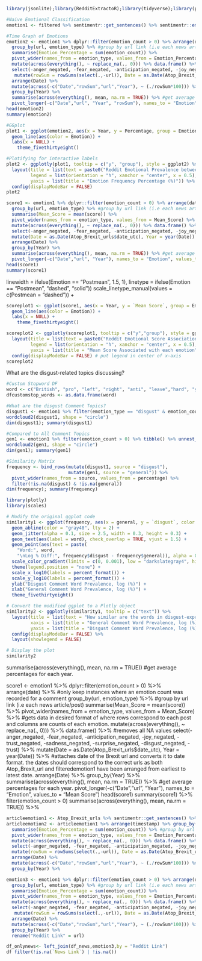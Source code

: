 ```r
library(jsonlite);library(RedditExtractoR);library(tidyverse);library(purrr);library(tidytext); library(wordcloud2); library(textdata); library(syuzhet); library(lubridate); library(ggrepel); library(directlabels); library(ggthemes); library(sentimentr); library(gridExtra); library(plotly); library(scales)
```

```r
#Naive Emotional Classification
emotion1 <- filtered %>% sentimentr::get_sentences() %>% sentimentr::emotion()
```

```r
#Time Graph of Emotions
emotion2 <- emotion1 %>% dplyr::filter(emotion_count > 0) %>% arrange(date) %>% #only keep instances where an emotion count was recorded for a comment
  group_by(url, emotion_type) %>% #group by url link (i.e each news article) and emotions 
  summarise(Emotion_Percentage = sum(emotion_count)) %>% 
  pivot_wider(names_from = emotion_type, values_from = Emotion_Percentage) %>% #rows correspond to each post and columns are counts of each emotion. 
  mutate(across(everything(), ~ replace_na(., 0))) %>% data.frame() %>% #removes all NA values
  select(-anger_negated, -fear_negated, -anticipation_negated, -joy_negated, -trust_negated, -sadness_negated, -surprise_negated,-disgust_negated, -trust) %>% #removes selected emotions
   mutate(rowSum = rowSums(select(.,-url)), Date = as.Date(Atop_Brexit_urls$date_utc), Year = year(Date)) %>% 
  arrange(Date) %>% 
  mutate(across(-c("Date","rowSum","url","Year"), ~ (./rowSum*100))) %>% #convert into percentages 
  group_by(Year) %>% 
  summarise(across(everything(), mean, na.rm = TRUE)) %>% #get average percentages for each year. 
  pivot_longer(-c("Date","url", "Year", "rowSum"), names_to = "Emotion", values_to = "Percentage") 
head(emotion2)
summary(emotion2)
```


```r
#GGplot
plot1 <- ggplot(emotion2, aes(x = Year, y = Percentage, group = Emotion)) + 
  geom_line(aes(color = Emotion)) +
  labs(x = NULL) + 
    theme_fivethirtyeight()
```

```r
#Plotifying for interactive labels
plot2 <- ggplotly(plot1, tooltip = c("y", "group"), style = ggplot2) %>%
  layout(title = list(text = paste0("Reddit Emotional Prevalence between 2016-2023", "<br>", "<sup>", "Which emotions dominated Brexit-related reddit discussions over time?", "</sup>")), 
         legend = list(orientation = "h", xanchor = "center", x = 0.5), 
         yaxis = list(title = "Emotion Frequency Percentage (%)")) %>% 
  config(displayModeBar = FALSE)
plot2
```

```r
score1 <- emotion1 %>% dplyr::filter(emotion_count > 0) %>% arrange(date) %>% #only keep instances where an emotion count was recorded for a comment
  group_by(url, emotion_type) %>% #group by url link (i.e each news article/post) and emotions 
  summarise(Mean_Score = mean(score)) %>% 
  pivot_wider(names_from = emotion_type, values_from = Mean_Score) %>% #gets data in desired format of where rows correspond to each post and columns are counts of each emotion. 
  mutate(across(everything(), ~ replace_na(., 0))) %>% data.frame() %>% #removes all NA values
  select(-anger_negated, -fear_negated, -anticipation_negated, -joy_negated, -trust_negated, -sadness_negated, -surprise_negated, -disgust_negated, -trust) %>% 
  mutate(Date = as.Date(Atop_Brexit_urls$date_utc), Year = year(Date)) %>% #attaches date of the Brexit url and converts it to date format. the dates should correspond to the correct urls as both Atop_Brexit_url and filteredemotion1 have been arranged from earliest to latest date. 
  arrange(Date) %>% 
  group_by(Year) %>% 
  summarise(across(everything(), mean, na.rm = TRUE)) %>% #get average percentages for each year. 
  pivot_longer(-c("Date","url", "Year"), names_to = "Emotion", values_to = "Mean Score") 
head(score1)
summary(score1)
```
linewidth = ifelse(Emotion == "Postmean", 1.5, 1), linetype = ifelse(Emotion == "Postmean", "dashed", "solid"))
    scale_linetype_manual(values = c(Postmean = "dashed")) +

```r
scoreplot1 <- ggplot(score1, aes(x = Year, y = `Mean Score`, group = Emotion)) + 
  geom_line(aes(color = Emotion)) +
  labs(x = NULL) + 
    theme_fivethirtyeight()
```

```r
scoreplot2 <- ggplotly(scoreplot1, tooltip = c("y","group"), style = ggplot2) %>%
  layout(title = list(text = paste0("Reddit Emotional Score Associations between 2016-2023", "<br>", "<sup>", "Which emotional comments were associated with the highest scores (upvotes-downvotes) and how did it change over time?", "</sup>")), 
         legend = list(orientation = "h", xanchor = "center", x = 0.5), 
         yaxis = list(title = "Mean Score Associated with each emotion")) %>% 
  config(displayModeBar = FALSE) # put legend in center of x-axis 
scoreplot2
```

What are the disgust-related topics discussing?  
```r
#Custom Stopword DF
word <- c("British", "pro", "left", "right", "anti", "leave","hard", "yeah", "gt", "brexit", "https", "http", "lot", "amp", "single")
dfcustomstop_words <- as.data.frame(word)
```

```r
#What are the disgust Comment Topics? 
disgust1 <- emotion1 %>% filter(emotion_type == "disgust" & emotion_count > 0) %>% tibble() %>% unnest_tokens(word,comment) %>% left_join(sentiments, by = "word") %>% anti_join(stop_words, by = "word") %>% anti_join(dfcustomstop_words, by = "word") %>% arrange(timestamp) %>% mutate(sentiments = as.factor(sentiment)) %>% filter(is.na(sentiment)) %>% count(word, sort = T) %>% rename(freq = n) %>% mutate(percentage = freq/sum(freq)) %>% top_n(50, wt = freq) %>% select(-freq)
wordcloud2(disgust1, shape = "circle")
dim(disgust1); summary(disgust1)
```

```r
#Compared to All Comment Topics
gen1 <- emotion1 %>% filter(emotion_count > 0) %>% tibble() %>% unnest_tokens(word,comment) %>% left_join(sentiments, by = "word") %>% anti_join(stop_words, by = "word") %>% anti_join(dfcustomstop_words, by = "word") %>% arrange(timestamp) %>% mutate(sentiments = as.factor(sentiment)) %>% filter(is.na(sentiment)) %>% count(word, sort = T) %>% rename(freq = n) %>% mutate(percentage = freq/sum(freq)) %>% top_n(50, wt = freq) %>% select(-freq)
wordcloud2(gen1, shape = "circle")
dim(gen1); summary(gen1)
```

```r
#Similarity Matrix
frequency <- bind_rows(mutate(disgust1, source = "disgust"),
                       mutate(gen1, source = "general")) %>% 
  pivot_wider(names_from = source, values_from = percentage) %>% 
  filter(!is.na(disgust) & !is.na(general))
dim(frequency); summary(frequency)
```


```r
library(plotly)
library(scales)

# Modify the original ggplot code
similarity1 <- ggplot(frequency, aes(x = general, y = `disgust`, color = abs(`disgust` - general))) +
  geom_abline(color = "gray40", lty = 2) +
  geom_jitter(alpha = 0.1, size = 2.5, width = 0.3, height = 0.3) +
  geom_text(aes(label = word), check_overlap = TRUE, vjust = 1.5) +
  geom_point(aes(text = paste(
    "Word:", word,    
    "\nLog % Diff:", frequency$disgust - frequency$general)), alpha = 0) + 
  scale_color_gradient(limits = c(0, 0.001), low = "darkslategray4", high = "gray75", guide = "none") +
  theme(legend.position = "none") +
  scale_x_log10(labels = percent_format()) +
  scale_y_log10(labels = percent_format()) +
  ylab("Disgust Comment Word Prevalence, log (%)") + 
  xlab("General Comment Word Prevalence, log (%)") +
  theme_fivethirtyeight()

# Convert the modified ggplot to a Plotly object
similarity2 <- ggplotly(similarity1, tooltip = c("text")) %>%
  layout(title = list(text = "How similar are the words in disgust-expressing comments to all other comments?"), 
         xaxis = list(title = "General Comment Word Prevalence, log (%)"),
         yaxis = list(title = "Disgust Comment Word Prevalence, log (%)"), margin = list(t= 50)) %>%
  config(displayModeBar = FALSE) %>% 
  layout(showlegend = FALSE)

# Display the plot
similarity2
```

  summarise(across(everything(), mean, na.rm = TRUE)) #get average percentages for each year. 

score1 <- emotion1 %>% dplyr::filter(emotion_count > 0) %>% arrange(date) %>% #only keep instances where an emotion count was recorded for a comment
  group_by(url, emotion_type) %>% #group by url link (i.e each news article/post) 
  summarise(Mean_Score = mean(score)) %>% 
  pivot_wider(names_from = emotion_type, values_from = Mean_Score) %>% #gets data in desired format of where rows correspond to each post and columns are counts of each emotion. 
  mutate(across(everything(), ~ replace_na(., 0))) %>% data.frame() %>% #removes all NA values
  select(-anger_negated, -fear_negated, -anticipation_negated, -joy_negated, -trust_negated, -sadness_negated, -surprise_negated, -disgust_negated, -trust) %>% 
  mutate(Date = as.Date(Atop_Brexit_urls$date_utc), Year = year(Date)) %>% #attaches date of the Brexit url and converts it to date format. the dates should correspond to the correct urls as both Atop_Brexit_url and filteredemotion1 have been arranged from earliest to latest date. 
  arrange(Date) %>% 
  group_by(Year) %>% 
  summarise(across(everything(), mean, na.rm = TRUE)) %>% #get average percentages for each year. 
  pivot_longer(-c("Date","url", "Year"), names_to = "Emotion", values_to = "Mean Score") 
head(score1)
summary(score1)
 %>% filter(emotion_count > 0)
   summarise(across(everything(), mean, na.rm = TRUE)) %>% 

```r
articleemotion1 <- Atop_Brexit_urls %>% sentimentr::get_sentences() %>% sentimentr::emotion() 
articleemotion2 <- articleemotion1 %>% arrange(timestamp) %>% group_by(url, emotion_type) %>% 
  summarise(Emotion_Percentage = sum(emotion_count)) %>% #group by url link (i.e each news article/post) 
  pivot_wider(names_from = emotion_type, values_from = Emotion_Percentage) %>% #gets data in desired format of where rows correspond to each post and columns are counts of each emotion. 
  mutate(across(everything(), ~ replace_na(., 0))) %>% data.frame() %>% #removes all NA values
  select(-anger_negated, -fear_negated, -anticipation_negated, -joy_negated, -trust_negated, -sadness_negated, -surprise_negated, -disgust_negated, -trust) %>% 
  mutate(rowSum = rowSums(select(.,-url)), Date = as.Date(Atop_Brexit_urls$date_utc), Year = year(Date)) %>% 
  arrange(Date) %>% 
  mutate(across(-c("Date","rowSum","url","Year"), ~ (./rowSum*100))) %>% #convert into percentages 
  group_by(Year) %>% 
```

```r

emotion3 <- emotion1 %>% dplyr::filter(emotion_count > 0) %>% arrange(date) %>% #only keep instances where an emotion count was recorded for a comment
  group_by(url, emotion_type) %>% #group by url link (i.e each news article) and emotions 
  summarise(Emotion_Percentage = sum(emotion_count)) %>% 
  pivot_wider(names_from = emotion_type, values_from = Emotion_Percentage) %>% #rows correspond to each post and columns are counts of each emotion. 
  mutate(across(everything(), ~ replace_na(., 0))) %>% data.frame() %>% #removes all NA values
  select(-anger_negated, -fear_negated, -anticipation_negated, -joy_negated, -trust_negated, -sadness_negated, -surprise_negated,-disgust_negated, -trust) %>% #removes selected emotions
   mutate(rowSum = rowSums(select(.,-url)), Date = as.Date(Atop_Brexit_urls$date_utc), Year = year(Date)) %>% 
  arrange(Date) %>% 
  mutate(across(-c("Date","rowSum","url","Year"), ~ (./rowSum*100))) %>% #convert into percentages 
  group_by(Year) %>% 
  rename("Reddit Link" = url)

df_onlynews<- left_join(df_news,emotion3,by = "Reddit Link") 
df filter(!is.na(`News Link`) | !is.na())

```



